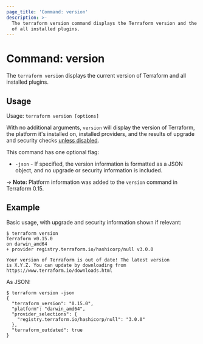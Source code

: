 ```yaml
---
page_title: 'Command: version'
description: >-
  The terraform version command displays the Terraform version and the version
  of all installed plugins.
---
```


# Command: version

The `terraform version` displays the current version of Terraform and all
installed plugins.

## Usage

Usage: `terraform version [options]`

With no additional arguments, `version` will display the version of Terraform,
the platform it's installed on, installed providers, and the results of upgrade
and security checks [unless disabled](/terraform/cli/commands#upgrade-and-security-bulletin-checks).

This command has one optional flag:

* `-json` - If specified, the version information is formatted as a JSON object,
  and no upgrade or security information is included.

-> **Note:** Platform information was added to the `version` command in Terraform 0.15.

## Example

Basic usage, with upgrade and security information shown if relevant:

```shell-session
$ terraform version
Terraform v0.15.0
on darwin_amd64
+ provider registry.terraform.io/hashicorp/null v3.0.0

Your version of Terraform is out of date! The latest version
is X.Y.Z. You can update by downloading from https://www.terraform.io/downloads.html
```

As JSON:

```shell-session
$ terraform version -json
{
  "terraform_version": "0.15.0",
  "platform": "darwin_amd64",
  "provider_selections": {
    "registry.terraform.io/hashicorp/null": "3.0.0"
  },
  "terraform_outdated": true
}
```
